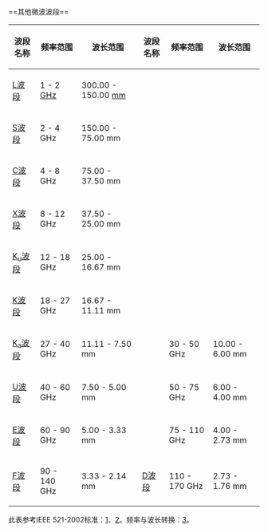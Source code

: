 <noinclude>{{Notice|此页内容[[Special:链入页面/Template:其他微波波段|被包含于]]很多页面，请慎重更改。}}</noinclude>==其他微波波段==
{| class="wikitable"
|-
! 波段名称 !! 频率范围 !! 波长范围 !! 波段名称 !! 频率范围 !! 波长范围
|-
| [[L波段]] || 1 - 2 [[GHz]] || 300.00 - 150.00 [[mm]] || || ||
|-
| [[S波段]] || 2 - 4 GHz || 150.00 - 75.00 mm || || ||
|-
| [[C波段]] || 4 - 8 GHz || 75.00 - 37.50 mm || || ||
|-
| [[X波段]] || 8 - 12 GHz || 37.50 - 25.00 mm || || ||
|-
| [[Ku波段|K<sub>u</sub>波段]] || 12 - 18 GHz || 25.00 - 16.67 mm || || ||
|-
| [[K波段]] || 18 - 27 GHz || 16.67 - 11.11 mm || || ||
|-
| [[Ka波段|K<sub>a</sub>波段]] || 27 - 40 GHz || 11.11 - 7.50 mm || {{tsl|en|Q band|Q波段}} || 30 - 50 GHz || 10.00 - 6.00 mm
|-
| [[U波段]] || 40 - 60 GHz || 7.50 - 5.00 mm || {{tsl|en|V band|V波段}} || 50 - 75 GHz || 6.00 - 4.00 mm
|-
| [[E波段]] || 60 - 90 GHz || 5.00 - 3.33 mm || {{tsl|en|W band|W波段}} || 75 - 110 GHz || 4.00 - 2.73 mm
|-
| [[F波段]] || 90 - 140 GHz || 3.33 - 2.14 mm || [[D波段]] || 110 - 170 GHz || 2.73 - 1.76 mm
|}
此表参考IEEE 521-2002标准：[http://www.radioing.com/eengineer/bands.html]、[http://www.microwaves101.com/encyclopedia/letterbands.cfm]和[http://www.jneuhaus.com/fccindex/letter.html]。频率与波长转换：[http://www.dz3w.com/info/comcalc/freqwavelengthconv.htm]。